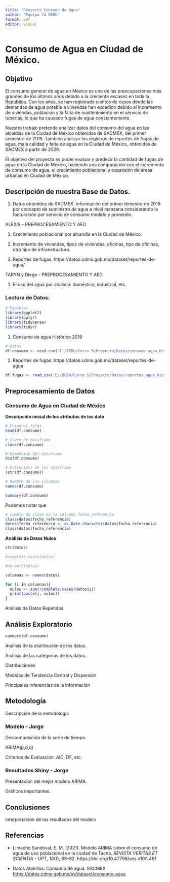 ---
title: "Proyecto Consumo de Agua"
author: "Equipo 24 BEDU"
format: pdf
editor: visual
---

# Consumo de Agua en Ciudad de México.

## Objetivo

El consumo general de agua en México es uno de las preocupaciones más grandes de los últimos años debido a la creciente escasez en toda la República. Con los años, se han registrado cientos de casos donde las demandas de agua potable a viviendas han excedido debido al incremento de viviendas, población y la falta de mantenimiento en el servicio de tuberías, lo que ha causado fugas de agua constantemente.

Nuestro trabajo pretende analizar datos del consumo del agua en las alcaldías de la Ciudad de México obtenidos de SACMEX, del primer semestre de 2019. También analizar los registros de reportes de fugas de agua, mala calidad y falta de agua en la Ciudad de México, obtenidos de SACMEX a partir de 2020.

El objetivo del proyecto es poder evaluar y predecir la cantidad de fugas de agua en la Ciudad de México, haciendo una comparación con el incremento de consumo de agua, el crecimiento poblacional y expansión de áreas urbanas en Ciudad de México.

## Descripción de nuestra Base de Datos.

1.  Datos obtenidos de SACMEX: información del primer bimestre de 2019 por concepto de suministro de agua a nivel manzana considerando la facturación por servicio de consumo medido y promedio.

ALEXIS - PREPROCESAMIENTO Y AED

1.  Crecimiento poblacional por alcandía en la Ciudad de México.

2.  Incremento de viviendas, tipos de viviendas, oficinas, tipo de oficinas, otro tipo de infraestructura.

3.  Reportes de fugas. https://datos.cdmx.gob.mx/dataset/reportes-de-agua/

TARYN y Diego - PREPROCESAMIENTO Y AED

1.  El uso del agua por alcaldía: doméstico, industrial, etc.

### Lectura de Datos:

```{r, echo=FALSE}

# Paquetes 
library(ggplot2)
library(dplyr)
library(tidyverse)
library(tidyr)
```

1.  Consumo de agua Histórico 2019

```{r}

# Datos 
df.consumo <- read.csv('E:/BEDU/Curso 5/Proyecto/Datos/consumo_agua_historico_2019.csv')
```

2.  Reportes de fugas. https://datos.cdmx.gob.mx/dataset/reportes-de-agua

```{r}

df.fugas <- read.csv('E:/BEDU/Curso 5/Proyecto/Datos/reportes_agua_hist.csv')

```

## Preprocesamiento de Datos

### Consumo de Agua en Ciudad de México

**Descripción inicial de los atributos de los dato**

```{r}

# Primeras filas. 
head(df.consumo)

# Clase de dataframe 
class(df.consumo)

# Dimensión del dataframe 
dim(df.consumo)

# Estructura de los dataframe 
(str(df.consumo))

# Nombre de las columnas 
names(df.consumo)

```

```{r}
summary(df.consumo)
```

Podemos notar que

```{r}
# Cambio de clase en la columna fecha_referencia
class(datos$fecha_referencia)
datos$fecha_referencia <- as.Date.character(datos$fecha_referencia)
class(datos$fecha_referencia)
```

**Análisis de Datos Nulos**

```{r}
str(datos)

#complete.cases(datos)

#na.omit(datos)

columnas <- names(datos)

for (i in columnas){
  nulos <- sum(!complete.cases(datos$i))
  print(paste(i, nulos))
}


```

Análisis de Datos Repetidos

## Análisis Exploratorio

```{r}
summary(df.consumo)
```

Análisis de la distribución de los datos.

Análisis de las categorías de los datos.

Distribuciones

Medidas de Tendencia Central y Dispersión

Principales inferencias de la información

## Metodología

Descripción de la metodología

### Modelo - Jorge 

Descomposición de la serie de tiempo.

ARIMA(p,d,q)

Criterios de Evaluación: AIC, DF, etc.

### Resultados Shiny - Jorge

Presentación del mejor modelo ARIMA.

Gráficos importantes.

## Conclusiones

Interpretación de los resultados del modelo

## Referencias

-   Limache Sandoval, E. M. (2021). Modelo ARIMA sobre el consumo de agua de uso poblacional en la ciudad de Tacna. *REVISTA VERITAS ET SCIENTIA - UPT*, *10*(1), 69–82. https://doi.org/10.47796/ves.v10i1.461

-   Datos Abiertos: Consumo de agua. SACMEX <https://datos.cdmx.gob.mx/sv/dataset/consumo-agua>

